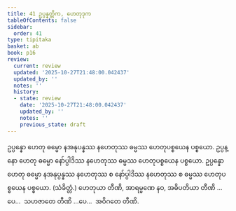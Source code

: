 ```yaml
---
title: 41 ဥပ္ပန္နတ္တိက, ဟေတုဒုက
tableOfContents: false
sidebar:
  order: 41
type: tipitaka
basket: ab
book: p16
review:
  current: review
  updated: '2025-10-27T21:48:00.042437'
  updated_by: ''
  notes: ''
  history:
  - state: review
    date: '2025-10-27T21:48:00.042437'
    updated_by: ''
    notes: ''
    previous_state: draft
---
```



<ReviewStatus review={frontmatter.review} showDetails={true} />

<HypothesisAnnotation frontmatter={frontmatter} />

<DynamicBreadcrumb />

<Division number="83" book="p16" e="ch" v="40" p="271">

<Paragraph number="215" book="p16">
ဥပ္ပန္နော ဟေတု ဓမ္မော နအနုပန္နဿ နဟေတုဿ ဓမ္မဿ ဟေတုပစ္စယေန ပစ္စယော. ဥပ္ပန္နော ဟေတု ဓမ္မော နော်ပ္ပါဒိဿ နဟေတုဿ ဓမ္မဿ ဟေတုပစ္စယေန ပစ္စယော. ဥပ္ပန္နော ဟေတု ဓမ္မော နအနုပ္ပန္နဿ နဟေတုဿ စ နော်ပ္ပါဒိဿ နဟေတုဿ စ ဓမ္မဿ ဟေတုပစ္စယေန ပစ္စယော. (သံခိတ္တံ.) ဟေတုယာ တီဏိ, အာရမ္မဏေ နဝ, အဓိပတိယာ တီဏိ …ပေ…  သဟဇာတေ တီဏိ …ပေ…  အဝိဂတေ တီဏိ.
</Paragraph>
</Division>